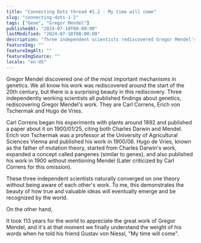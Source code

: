 ```yaml
---
title: "Connecting Dots thread #1.2 - My time will come"
slug: "connecting-dots-1-2"
tags: ["Gene", "Gregor Mendel"]
publishedAt: "2024-07-10T08:00:00"
lastModified: "2024-07-10T08:00:00"
description: "Three independent scientists rediscovered Gregor Mendel's work around the start of the 20th century. It took 113 years for the world to appreciate the great work of Gregor Mendel."
featureImg: ""
featureImgAlt: ""
featureImgSource: ""
locale: "en-US"
---
```


Gregor Mendel discovered one of the most important mechanisms in genetics. We all know his work was rediscovered around the start of the 20th century, but there is a surprising beauty in this rediscovery. Three independently working scientists all published findings about genetics, rediscovering Gregor Mendel's work. They are Carl Correns, Erich von Tschermak and Hugo de Vries.

Carl Correns began his experiments with plants around 1892 and published a paper about it on 1900/01/25, citing both Charles Darwin and Mendel. Erich von Tschermak was a professor at the University of Agricultural Sciences Vienna and published his work in 1900/06. Hugo de Vries, known as the father of mutation theory, started from Charles Darwin's work, expanded a concept called pangenes (similar to genes), and also published his work in 1900 without mentioning Mendel (Later criticized by Carl Correns for this omission).

These three independent scientists naturally converged on one theory without being aware of each other's work. To me, this demonstrates the beauty of how true and valuable ideas will eventually emerge and be recognized by the world.

On the other hand,

It took 113 years for the world to appreciate the great work of Gregor Mendel, and it's at that moment we finally understand the weight of his words when he told his friend Gustav von Niessl, "My time will come".